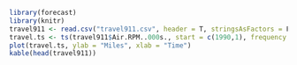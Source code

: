 
```r
library(forecast)
library(knitr)
travel911 <- read.csv("travel911.csv", header = T, stringsAsFactors = F)
travel.ts <- ts(travel911$Air.RPM..000s., start = c(1990,1), frequency = 12)
plot(travel.ts, ylab = "Miles", xlab = "Time")
kable(head(travel911))
```
